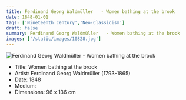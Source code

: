 ```yaml
---
title: Ferdinand Georg Waldmüller   - Women bathing at the brook
date: 1848-01-01
tags: ['Nineteenth century','Neo-Classicism']
draft: false
summary: Ferdinand Georg Waldmüller   - Women bathing at the brook
images: ['/static/images/10828.jpg']
---
```


![Ferdinand Georg Waldmüller   - Women bathing at the brook](/static/images/10828.jpg)

* Title: Women bathing at the brook
* Artist: Ferdinand Georg Waldmüller   (1793-1865)
* Date: 1848
* Medium: 
* Dimensions: 96 x 136 cm



